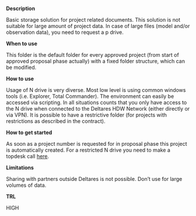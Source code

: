 **Description**

Basic storage solution for project related documents. This solution is not suitable for large amount of project data. In case of large files (model and/or observation data), you need to request a p drive.

**When to use**

This folder is the default folder for every approved project (from start of approved proposal phase actually) with a fixed folder structure, which can be modified.

**How to use**

Usage of N drive is very diverse. Most low level is using common windows tools (i.e. Explorer, Total Commander). The environment can easily be accessed via scripting. In all situations counts that you only have access to the N drive when connected to the Deltares HDW Network (either directly or via VPN). It is possible to have a restrictive folder (for projects with restrictions as described in the contract).

**How to get started**

As soon as a project number is requested for in proposal phase this project is automatically created. For a restricted N drive you need to make a topdesk call [here](https://deltares.topdesk.net/tas/public/ssp/content/serviceflow?unid=0c49e079b04e47fa8c7e382faf61fea9&from=19ab95f7-c6c4-484b-8278-e0bfe0e6deb6&openedFromService=true).

**Limitations**

Sharing with partners outside Deltares is not possible. Don’t use for large volumes of data.

**TRL**

HIGH